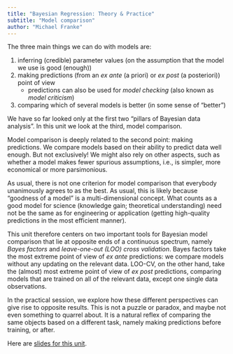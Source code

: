 ```yaml
---
title: "Bayesian Regression: Theory & Practice"
subtitle: "Model comparison"
author: "Michael Franke"
---
```


The three main things we can do with models are: 

1. inferring (credible) parameter values (on the assumption that the model we use is good (enough))
2. making predictions (from an *ex ante* (a priori) or *ex post* (a posteriori)) point of view
   - predictions can also be used for *model checking* (also known as *model criticism*)
3. comparing which of several models is better (in some sense of "better")

We have so far looked only at the first two "pillars of Bayesian data analysis". 
In this unit we look at the third, model comparison.

Model comparison is deeply related to the second point: making predictions.
We compare models based on their ability to predict data well enough.
But not exclusively!
We might also rely on other aspects, such as whether a model makes fewer spurious assumptions, i.e., is simpler, more economical or more parsimonious.

As usual, there is not one criterion for model comparison that everybody unanimously agrees to as the best.
As usual, this is likely because "goodness of a model" is a multi-dimensional concept.
What counts as a good model for science (knowledge gain; theoretical understanding) need not be the same as for engineering or application (getting high-quality predictions in the most efficient manner).

This unit therefore centers on two important tools for Bayesian model comparison that lie at opposite ends of a continuous spectrum, namely *Bayes factors* and *leave-one-out (LOO) cross validation*. 
Bayes factors take the most extreme point of view of *ex ante* predictions: we compare models without any updating on the relevant data.
LOO-CV, on the other hand, take the (almost) most extreme point of view of *ex post* predictions, comparing models that are trained on all of the relevant data, except one single data observations.

In the practical session, we explore how these different perspectives can give rise to opposite results.
This is not a puzzle or paradox, and maybe not even something to quarrel about.
It is a natural reflex of comparing the same objects based on a different task, namely making predictions before training, or after.

Here are [slides for this unit](slides/06-model-comparison.pdf).


